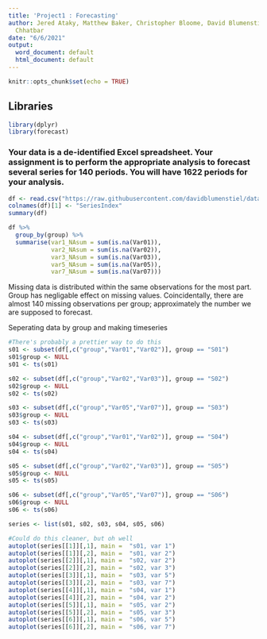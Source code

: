 ```yaml
---
title: 'Project1 : Forecasting'
author: Jered Ataky, Matthew Baker, Christopher Bloome, David Blumenstiel, Dhairav
  Chhatbar
date: "6/6/2021"
output:
  word_document: default
  html_document: default
---
```


```r
knitr::opts_chunk$set(echo = TRUE)
```


## Libraries
```r
library(dplyr)
library(forecast)
```

### Your data is a de-identified Excel spreadsheet.  Your assignment is to perform the appropriate analysis to forecast several series for 140 periods.  You will have 1622 periods for your analysis.

```r
df <- read.csv("https://raw.githubusercontent.com/davidblumenstiel/data/master/Data614Project1Dataset.csv")
colnames(df)[1] <- "SeriesIndex"
summary(df)

```

```r
df %>% 
  group_by(group) %>%
  summarise(var1_NAsum = sum(is.na(Var01)),
            var2_NAsum = sum(is.na(Var02)),
            var3_NAsum = sum(is.na(Var03)),
            var5_NAsum = sum(is.na(Var05)),
            var7_NAsum = sum(is.na(Var07)))
```

Missing data is distributed within the same observations for the most part.  Group has negligable effect on missing values.  Coincidentally, there are almost 140 missing observations per group; approximately the number we are supposed to forecast.
 
Seperating data by group and making timeseries

```r
#There's probably a prettier way to do this 
s01 <- subset(df[,c("group","Var01","Var02")], group == "S01")
s01$group <- NULL 
s01 <- ts(s01) 

s02 <- subset(df[,c("group","Var02","Var03")], group == "S02")
s02$group <- NULL 
s02 <- ts(s02) 

s03 <- subset(df[,c("group","Var05","Var07")], group == "S03")
s03$group <- NULL 
s03 <- ts(s03) 

s04 <- subset(df[,c("group","Var01","Var02")], group == "S04")
s04$group <- NULL 
s04 <- ts(s04) 

s05 <- subset(df[,c("group","Var02","Var03")], group == "S05")
s05$group <- NULL 
s05 <- ts(s05) 

s06 <- subset(df[,c("group","Var05","Var07")], group == "S06")
s06$group <- NULL 
s06 <- ts(s06) 

series <- list(s01, s02, s03, s04, s05, s06)

```

```r
#Could do this cleaner, but oh well
autoplot(series[[1]][,1], main =  "s01, var 1")
autoplot(series[[1]][,2], main =  "s01, var 2")
autoplot(series[[2]][,1], main =  "s02, var 2")
autoplot(series[[2]][,2], main =  "s02, var 3")
autoplot(series[[3]][,1], main =  "s03, var 5")
autoplot(series[[3]][,2], main =  "s03, var 7")
autoplot(series[[4]][,1], main =  "s04, var 1")
autoplot(series[[4]][,2], main =  "s04, var 2")
autoplot(series[[5]][,1], main =  "s05, var 2")
autoplot(series[[5]][,2], main =  "s05, var 3")
autoplot(series[[6]][,1], main =  "s06, var 5")
autoplot(series[[6]][,2], main =  "s06, var 7")

```
